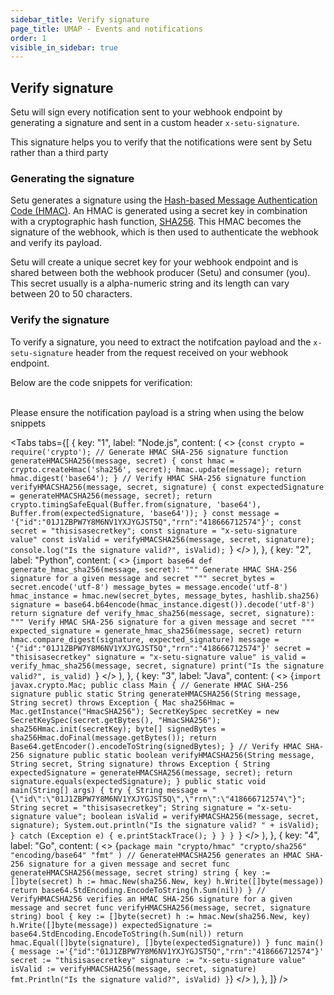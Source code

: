 ```yaml
---
sidebar_title: Verify signature
page_title: UMAP - Events and notifications
order: 1
visible_in_sidebar: true
---
```


## Verify signature

Setu will sign every notification sent to your webhook endpoint by generating a signature and sent in a custom header `x-setu-signature`.

This signature helps you to verify that the notifications were sent by Setu rather than a third party

### Generating the signature

Setu generates a signature using the [Hash-based Message Authentication Code (HMAC)](https://en.wikipedia.org/wiki/HMAC). An HMAC is generated using a secret key in combination with a cryptographic hash function, [SHA256](https://en.wikipedia.org/wiki/SHA-2). This HMAC becomes the signature of the webhook, which is then used to authenticate the webhook and verify its payload.

Setu will create a unique secret key for your webhook endpoint and is shared between both the webhook producer (Setu) and consumer (you). This secret usually is a alpha-numeric string and its length can vary between 20 to 50 characters.

### Verify the signature

To verify a signature, you need to extract the notifcation payload and the `x-setu-signature` header from the request received on your webhook endpoint.

Below are the code snippets for verification:

<br />

<Callout type="tip">
  Please ensure the notification payload is a string when using the below
  snippets
</Callout>

<br />

<Tabs
  tabs={[
    {
      key: "1",
      label: "Node.js",
      content: (
        <>
          <CodeBlockWithCopy language="javascript">
            {`const crypto = require('crypto');
// Generate HMAC SHA-256 signature
function generateHMACSHA256(message, secret) {
    const hmac = crypto.createHmac('sha256', secret);
    hmac.update(message);
    return hmac.digest('base64');
}
// Verify HMAC SHA-256 signature
function verifyHMACSHA256(message, secret, signature) {
    const expectedSignature = generateHMACSHA256(message, secret);
    return crypto.timingSafeEqual(Buffer.from(signature, 'base64'), Buffer.from(expectedSignature, 'base64'));
}
const message = '{"id":"01J1ZBPW7Y8M6NV1YXJYGJST5Q","rrn":"418666712574"}';
const secret = "thisisasecretkey";
const signature = "x-setu-signature value"
const isValid = verifyHMACSHA256(message, secret, signature);
console.log("Is the signature valid?", isValid);
`}
          </CodeBlockWithCopy>
        </>
      ),
    },
    {
      key: "2",
      label: "Python",
      content: (
        <>
          <CodeBlockWithCopy language="python">
            {`import base64
def generate_hmac_sha256(message, secret):
    """
    Generate HMAC SHA-256 signature for a given message and secret
    """
    secret_bytes = secret.encode('utf-8')
    message_bytes = message.encode('utf-8')
    hmac_instance = hmac.new(secret_bytes, message_bytes, hashlib.sha256)
    signature = base64.b64encode(hmac_instance.digest()).decode('utf-8')
    return signature
def verify_hmac_sha256(message, secret, signature):
    """
    Verify HMAC SHA-256 signature for a given message and secret
    """
    expected_signature = generate_hmac_sha256(message, secret)
    return hmac.compare_digest(signature, expected_signature)
message = '{"id":"01J1ZBPW7Y8M6NV1YXJYGJST5Q","rrn":"418666712574"}'
secret = "thisisasecretkey"
signature = "x-setu-signature value"
is_valid = verify_hmac_sha256(message, secret, signature)
print("Is the signature valid?", is_valid)
`}
          </CodeBlockWithCopy>
        </>
      ),
    },
    {
      key: "3",
      label: "Java",
      content: (
        <>
          <CodeBlockWithCopy language="java">
            {`import javax.crypto.Mac;
public class Main {
    // Generate HMAC SHA-256 signature
    public static String generateHMACSHA256(String message, String secret) throws Exception {
        Mac sha256Hmac = Mac.getInstance("HmacSHA256");
        SecretKeySpec secretKey = new SecretKeySpec(secret.getBytes(), "HmacSHA256");
        sha256Hmac.init(secretKey);
        byte[] signedBytes = sha256Hmac.doFinal(message.getBytes());
        return Base64.getEncoder().encodeToString(signedBytes);
    }
    // Verify HMAC SHA-256 signature
    public static boolean verifyHMACSHA256(String message, String secret, String signature) throws Exception {
        String expectedSignature = generateHMACSHA256(message, secret);
        return signature.equals(expectedSignature);
    }
    public static void main(String[] args) {
        try {
            String message = "{\"id\":\"01J1ZBPW7Y8M6NV1YXJYGJST5Q\",\"rrn\":\"418666712574\"}";
            String secret = "thisisasecretkey";
            String signature = "x-setu-signature value";
            boolean isValid = verifyHMACSHA256(message, secret, signature);
            System.out.println("Is the signature valid? " + isValid);
        } catch (Exception e) {
            e.printStackTrace();
        }
    }
}
`}
          </CodeBlockWithCopy>
        </>
      ),
    },
    {
      key: "4",
      label: "Go",
      content: (
        <>
          <CodeBlockWithCopy language="go">
            {`package main
	"crypto/hmac"
	"crypto/sha256"
	"encoding/base64"
	"fmt"
)
// GenerateHMACSHA256 generates an HMAC SHA-256 signature for a given message and secret
func generateHMACSHA256(message, secret string) string {
		key := []byte(secret)
		h := hmac.New(sha256.New, key)
		h.Write([]byte(message))
		return base64.StdEncoding.EncodeToString(h.Sum(nil))
}
// VerifyHMACSHA256 verifies an HMAC SHA-256 signature for a given message and secret
func verifyHMACSHA256(message, secret, signature string) bool {
		key := []byte(secret)
		h := hmac.New(sha256.New, key)
		h.Write([]byte(message))
		expectedSignature := base64.StdEncoding.EncodeToString(h.Sum(nil))
		return hmac.Equal([]byte(signature), []byte(expectedSignature))
}
func main() {
		message :='{"id":"01J1ZBPW7Y8M6NV1YXJYGJST5Q","rrn":"418666712574"}'
		secret := "thisisasecretkey"
		signature := "x-setu-signature value"
		isValid := verifyHMACSHA256(message, secret, signature)
		fmt.Println("Is the signature valid?", isValid)
}`}
          </CodeBlockWithCopy>
        </>
      ),
    },
  ]}
/>
